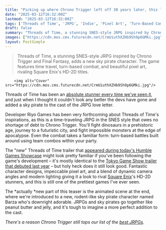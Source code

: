 ```yaml
---
title: "Picking up where Chrono Trigger left off 30 years later, this love letter to the classic JRPG has me in awe of its stunning pixel art – and now there's even a sky pirate"
date: "2025-03-12T16:32:00Z"
lastmod: "2025-03-12T16:32:00Z"
tags: ['Threads of Time', 'JRPG', 'Indie', 'Pixel Art', 'Turn-Based Combat', 'PC', 'Time Travel']
draft: false
summary: "Threads of Time, a stunning SNES-style JRPG inspired by Chrono Trigger and Final Fantasy, adds a new sky pirate character.  The game features time travel,  turn-based combat, and beautiful pixel art, rivaling Square Enix's HD-2D titles."
images: ["https://cdn.mos.cms.futurecdn.net/CrmUiuthXZHb9Sh9p6GMki.jpg"]
layout: PostSimple
---
```

> Threads of Time, a stunning SNES-style JRPG inspired by Chrono Trigger and Final Fantasy, adds a new sky pirate character.  The game features time travel,  turn-based combat, and beautiful pixel art, rivaling Square Enix's HD-2D titles.


        <img alt="Cover" src="https://cdn.mos.cms.futurecdn.net/CrmUiuthXZHb9Sh9p6GMki.jpg"/>
        
Threads of Time has been an [absolute stunner every time we've seen it](https://www.gamesradar.com/this-stunning-indie-jrpg-is-a-love-letter-to-chrono-trigger-and-final-fantasy/), and just when I thought it couldn't look any better the devs have gone and added a sky pirate to the cast of the JRPG love letter.

Developer Riyo Games has been very forthcoming about Threads of Time's inspirations, as this is a time-traveling JRPG in the SNES style that owes no shortage of debt to Chrono Trigger. You'll fight dinosaurs in a prehistoric age, journey to a futuristic city, and fight impossible monsters at the edge of apocalypse. Even the combat takes a familiar form: turn-based battles built around using team combos within your party.

The "new" Threads of Time trailer that [appeared during today's Humble Games Showcase](https://www.youtube.com/watch?v=D6Zskx6ypqQ) might look pretty familiar if you've been following the game's development – it's mostly identical to the [Tokyo Game Show trailer that debuted last year](https://www.gamesradar.com/games/jrpg/we-finally-got-a-proper-trailer-for-this-beautiful-chrono-trigger-and-final-fantasy-inspired-jrpg-and-its-already-one-of-the-prettiest-2d-games-ive-ever-seen/) – but holy heck does it still look good. Fantastic character designs, impeccable pixel art, and a blend of dynamic camera angles and modern lighting giving it a look to rival [Square Enix](https://www.gamesradar.com/tag/square_enix/)'s HD-2D stunners, and this is still one of the prettiest games I've ever seen.

The *actually *new part of this teaser is the animated scene at the end, where we're introduced to a new, rodent-like sky pirate character named Barza who's downright adorable. JRPGs and sky pirates go together like peanut butter and jelly, and it's tough to imagine a more perfect addition to the cast.

*There's a reason Chrono Trigger still tops our list of the *[<em>best JRPGs</em>](https://www.gamesradar.com/best-jrpgs/)*.*
        